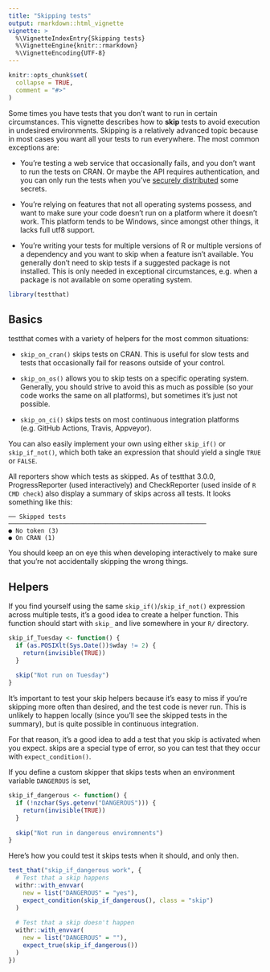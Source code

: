 ```yaml
---
title: "Skipping tests"
output: rmarkdown::html_vignette
vignette: >
  %\VignetteIndexEntry{Skipping tests}
  %\VignetteEngine{knitr::rmarkdown}
  %\VignetteEncoding{UTF-8}
---
```


```r
knitr::opts_chunk$set(
  collapse = TRUE,
  comment = "#>"
)
```

Some times you have tests that you don't want to run in certain circumstances. This vignette describes how to **skip** tests to avoid execution in undesired environments. Skipping is a relatively advanced topic because in most cases you want all your tests to run everywhere. The most common exceptions are:

-   You're testing a web service that occasionally fails, and you don't want to run the tests on CRAN. Or maybe the API requires authentication, and you can only run the tests when you've [securely distributed](https://gargle.r-lib.org/articles/articles/managing-tokens-securely.html) some secrets.

-   You're relying on features that not all operating systems possess, and want to make sure your code doesn't run on a platform where it doesn't work. This platform tends to be Windows, since amongst other things, it lacks full utf8 support.

-   You're writing your tests for multiple versions of R or multiple versions of a dependency and you want to skip when a feature isn't available. You generally don't need to skip tests if a suggested package is not installed. This is only needed in exceptional circumstances, e.g. when a package is not available on some operating system.

```r
library(testthat)
```

## Basics

testthat comes with a variety of helpers for the most common situations:

-   `skip_on_cran()` skips tests on CRAN. This is useful for slow tests and tests that occasionally fail for reasons outside of your control.

-   `skip_on_os()` allows you to skip tests on a specific operating system. Generally, you should strive to avoid this as much as possible (so your code works the same on all platforms), but sometimes it's just not possible.

-   `skip_on_ci()` skips tests on most continuous integration platforms (e.g. GitHub Actions, Travis, Appveyor).

You can also easily implement your own using either `skip_if()` or `skip_if_not()`, which both take an expression that should yield a single `TRUE` or `FALSE`.

All reporters show which tests as skipped. As of testthat 3.0.0, ProgressReporter (used interactively) and CheckReporter (used inside of `R CMD check`) also display a summary of skips across all tests. It looks something like this:

    ── Skipped tests  ───────────────────────────────────────────────────────
    ● No token (3)
    ● On CRAN (1)

You should keep an on eye this when developing interactively to make sure that you're not accidentally skipping the wrong things.

## Helpers

If you find yourself using the same `skip_if()`/`skip_if_not()` expression across multiple tests, it's a good idea to create a helper function. This function should start with `skip_` and live somewhere in your `R/` directory.

```r
skip_if_Tuesday <- function() {
  if (as.POSIXlt(Sys.Date())$wday != 2) {
    return(invisible(TRUE))
  }
  
  skip("Not run on Tuesday")
}
```

It's important to test your skip helpers because it's easy to miss if you're skipping more often than desired, and the test code is never run. This is unlikely to happen locally (since you'll see the skipped tests in the summary), but is quite possible in continuous integration.

For that reason, it's a good idea to add a test that you skip is activated when you expect. skips are a special type of error, so you can test that they occur with `expect_condition()`.

If you define a custom skipper that skips tests when an environment variable `DANGEROUS` is set,

```r
skip_if_dangerous <- function() {
  if (!nzchar(Sys.getenv("DANGEROUS"))) {
    return(invisible(TRUE))
  }
  
  skip("Not run in dangerous enviromnents")
}
```

Here's how you could test it skips tests when it should, and only then.

```r
test_that("skip_if_dangerous work", {
  # Test that a skip happens
  withr::with_envvar(
    new = list("DANGEROUS" = "yes"),
    expect_condition(skip_if_dangerous(), class = "skip") 
  )
   
  # Test that a skip doesn't happen
  withr::with_envvar(
    new = list("DANGEROUS" = ""),
    expect_true(skip_if_dangerous()) 
  )
})
```
